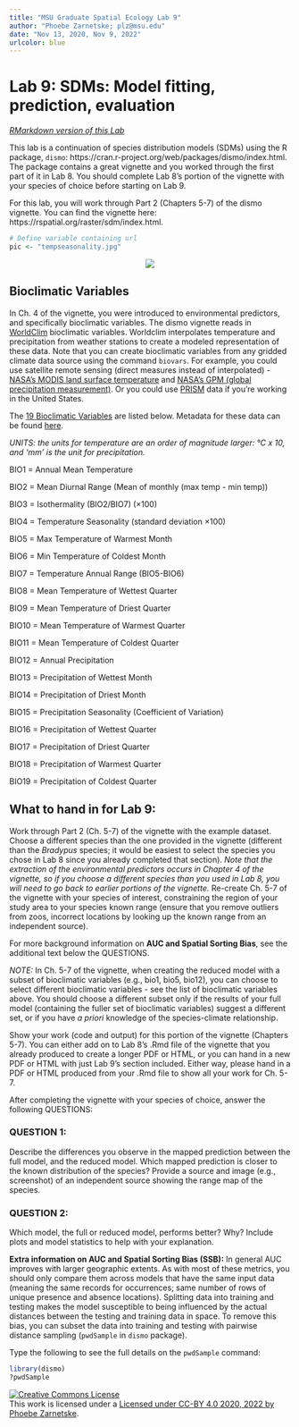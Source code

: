 ```yaml
---
title: "MSU Graduate Spatial Ecology Lab 9"
author: "Phoebe Zarnetske; plz@msu.edu"
date: "Nov 13, 2020, Nov 9, 2022"
urlcolor: blue
---
```


# Lab 9: SDMs: Model fitting, prediction, evaluation

*[RMarkdown version of this Lab](lab9_sdm2.Rmd)*

This lab is a continuation of species distribution models (SDMs) using the R package, `dismo`: https://cran.r-project.org/web/packages/dismo/index.html. The package contains a great vignette and you worked through the first part of it in Lab 8. You should complete Lab 8's portion of the vignette with your species of choice before starting on Lab 9.

For this lab, you will work through Part 2 (Chapters 5-7) of the dismo vignette. You can find the vignette here: https://rspatial.org/raster/sdm/index.html. 

```r
# Define variable containing url
pic <- "tempseasonality.jpg"
```
<center><img src="`r pic`"></center>

## Bioclimatic Variables
In Ch. 4 of the vignette, you were introduced to environmental predictors, and specifically bioclimatic variables. The dismo vignette reads in [WorldClim](https://www.worldclim.org/) bioclimatic variables. Worldclim interpolates temperature and precipitation from weather stations to create a modeled representation of these data. Note that you can create bioclimatic variables from any gridded climate data source using the command `biovars`. For example, you could use satellite remote sensing (direct measures instead of interpolated) - [NASA's MODIS land surface temperature](https://modis.gsfc.nasa.gov/data/dataprod/) and [NASA's GPM (global precipitation measurement)](https://www.nasa.gov/mission_pages/GPM/main/index.html). Or you could use [PRISM](https://prism.oregonstate.edu/) data if you're working in the United States. 

The [19 Bioclimatic Variables](https://www.worldclim.org/data/bioclim.html) are listed below. Metadata for these data can be found [here](https://www.worldclim.org/data/worldclim21.html).

*UNITS: the units for temperature are an order of magnitude larger: °C x 10, and 'mm' is the unit for precipitation.*

BIO1 = Annual Mean Temperature

BIO2 = Mean Diurnal Range (Mean of monthly (max temp - min temp))

BIO3 = Isothermality (BIO2/BIO7) (×100)

BIO4 = Temperature Seasonality (standard deviation ×100)

BIO5 = Max Temperature of Warmest Month

BIO6 = Min Temperature of Coldest Month

BIO7 = Temperature Annual Range (BIO5-BIO6)

BIO8 = Mean Temperature of Wettest Quarter

BIO9 = Mean Temperature of Driest Quarter

BIO10 = Mean Temperature of Warmest Quarter

BIO11 = Mean Temperature of Coldest Quarter

BIO12 = Annual Precipitation

BIO13 = Precipitation of Wettest Month

BIO14 = Precipitation of Driest Month

BIO15 = Precipitation Seasonality (Coefficient of Variation)

BIO16 = Precipitation of Wettest Quarter

BIO17 = Precipitation of Driest Quarter

BIO18 = Precipitation of Warmest Quarter

BIO19 = Precipitation of Coldest Quarter


## What to hand in for Lab 9:
Work through Part 2 (Ch. 5-7) of the vignette with the example dataset. Choose a different species than the one provided in the vignette (different than the *Bradypus* species; it would be easiest to select the species you chose in Lab 8 since you already completed that section). *Note that the extraction of the environmental predictors occurs in Chapter 4 of the vignette, so if you choose a different species than you used in Lab 8, you will need to go back to earlier portions of the vignette.* Re-create Ch. 5-7 of the vignette with your species of interest, constraining the region of your study area to your species known range (ensure that you remove outliers from zoos, incorrect locations by looking up the known range from an independent source). 

For more background information on **AUC and Spatial Sorting Bias**, see the additional text below the QUESTIONS.

*NOTE:* In Ch. 5-7 of the vignette, when creating the reduced model with a subset of bioclimatic variables (e.g., bio1, bio5, bio12), you can choose to select different bioclimatic variables - see the list of bioclimatic variables above. You should choose a different subset only if the results of your full model (containing the fuller set of bioclimatic variables) suggest a different set, or if you have *a priori* knowledge of the species-climate relationship.

Show your work (code and output) for this portion of the vignette (Chapters 5-7). You can either add on to Lab 8's .Rmd file of the vignette that you already produced to create a longer PDF or HTML, or you can hand in a new PDF or HTML with just Lab 9's section included. Either way, please hand in a PDF or HTML produced from your .Rmd file to show all your work for Ch. 5-7.

After completing the vignette with your species of choice, answer the following QUESTIONS:

### QUESTION 1: 
Describe the differences you observe in the mapped prediction between the full model, and the reduced model. Which mapped prediction is closer to the known distribution of the species? Provide a source and image (e.g., screenshot) of an independent source showing the range map of the species. 

### QUESTION 2:
Which model, the full or reduced model, performs better? Why? Include plots and model statistics to help with your explanation.


**Extra information on AUC and Spatial Sorting Bias (SSB):**
In general AUC improves with larger geographic extents. As with most of these metrics, you should only compare them across models that have the same input data (meaning the same records for occurrences; same number of rows of unique presence and absence locations). Splitting data into training and testing makes the model susceptible to being influenced by the actual distances between the testing and training data in space. To remove this bias, you can subset the data into training and testing with pairwise distance sampling (`pwdSample` in `dismo` package).

Type the following to see the full details on the `pwdSample` command: 

```r
library(dismo)
?pwdSample
```


<a rel="license" href="http://creativecommons.org/licenses/by/4.0/"><img alt="Creative Commons License" style="border-width:0" src="https://i.creativecommons.org/l/by/4.0/88x31.png" /></a><br />This work is licensed under a <a rel="license" href="http://creativecommons.org/licenses/by/4.0/">Licensed under CC-BY 4.0 2020, 2022 by Phoebe Zarnetske</a>.

